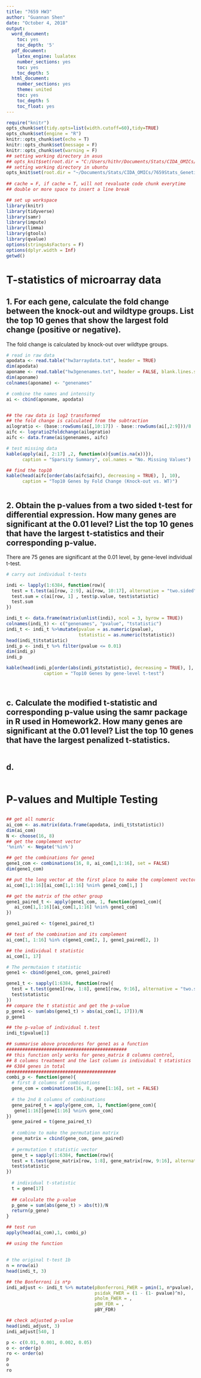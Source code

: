 ```yaml
---
title: "7659 HW3"
author: "Guannan Shen"
date: "October 4, 2018"
output: 
  word_document:
    toc: yes
    toc_depth: '5'
  pdf_document:
    latex_engine: lualatex
    number_sections: yes
    toc: yes
    toc_depth: 5
  html_document:
    number_sections: yes
    theme: united
    toc: yes
    toc_depth: 5
    toc_float: yes
---
```



```r
require("knitr")
opts_chunk$set(tidy.opts=list(width.cutoff=60),tidy=TRUE)
opts_chunk$set(engine = "R")
knitr::opts_chunk$set(echo = T)
knitr::opts_chunk$set(message = F)
knitr::opts_chunk$set(warning = F)
## setting working directory in asus 
## opts_knit$set(root.dir = "C:/Users/hithr/Documents/Stats/CIDA_OMICs/7659Stats_Genetics/HW3/")
## setting working directory in ubuntu
opts_knit$set(root.dir = "~/Documents/Stats/CIDA_OMICs/7659Stats_Genetics/HW3/")
                                                 
## cache = F, if cache = T, will not revaluate code chunk everytime
## double or more space to insert a line break
```


```r
## set up workspace
library(knitr)
library(tidyverse)
library(samr)
library(impute)
library(limma)
library(gtools)
library(qvalue)
options(stringsAsFactors = F)
options(dplyr.width = Inf)
getwd()
```

# T-statistics of microarray data
## 1. For each gene, calculate the fold change between the knock-out and wildtype groups. List the top 10 genes that show the largest fold change (positive or negative). 
The fold change is calculated by knock-out over wildtype groups. 

```r
# read in raw data 
apodata <- read.table("hw3arraydata.txt", header = TRUE)
dim(apodata)
aponame <- read.table("hw3genenames.txt", header = FALSE, blank.lines.skip = FALSE)
dim(aponame)
colnames(aponame) <- "genenames"

# combine the names and intensity
ai <- cbind(aponame, apodata)


## the raw data is log2 transformed 
## the fold change is calculated from the subtraction
ailogratio <- (base::rowSums(ai[,10:17]) - base::rowSums(ai[,2:9]))/8
aifc <- logratio2foldchange(ailogratio)
aifc <- data.frame(ai$genenames, aifc)

# test missing data
kable(apply(ai[, 2:17] ,2, function(x){sum(is.na(x))}), 
      caption = "Sparsity Summary", col.names = "No. Missing Values")

## find the top10
kable(head(aifc[order(abs(aifc$aifc), decreasing = TRUE), ], 10), 
      caption = "Top10 Genes by Fold Change (Knock-out vs. WT)")



```

## 2. Obtain the p-values from a two sided t-test for differential expression. How many genes are significant at the 0.01 level? List the top 10 genes that have the largest t-statistics and their corresponding p-value. 
There are 75 genes are significant at the 0.01 level, by gene-level individual t-test.  

```r
# carry out individual t-tests

indi <- lapply(1:6384, function(row){
  test = t.test(ai[row, 2:9], ai[row, 10:17], alternative = "two.sided")
  test.sum = c(ai[row, 1] , test$p.value, test$statistic)
  test.sum
})

indi_t <- data.frame(matrix(unlist(indi), ncol = 3, byrow = TRUE))
colnames(indi_t) <- c("genenames", "pvalue", "tstatistic")
indi_t <- indi_t %>%mutate(pvalue = as.numeric(pvalue), 
                           tstatistic = as.numeric(tstatistic))  
head(indi_t$tstatistic)
indi_p <- indi_t %>% filter(pvalue <= 0.01)
dim(indi_p)
indi_p

kable(head(indi_p[order(abs(indi_p$tstatistic), decreasing = TRUE), ], 10), 
              caption = "Top10 Genes by gene-level t-test")

                            

```


## c. Calculate the **modified** t-statistic and corresponding p-value using the samr package in R used in Homework2. How many genes are significant at the 0.01 level? List the top 10 genes that have the largest **penalized** t-statistics.

```r


```


## d. 

```r



```

# P-values and Multiple Testing 
##

```r
## get all numeric 
ai_com <- as.matrix(data.frame(apodata, indi_t$tstatistic))
dim(ai_com)
N <- choose(16, 8)
## get the complement vector
'%nin%' <- Negate('%in%')

## get the combinations for gene1
gene1_com <- combinations(16, 8, ai_com[1,1:16], set = FALSE)
dim(gene1_com)

## put the long vector at the first place to make the complement vector
ai_com[1,1:16][ai_com[1,1:16] %nin% gene1_com[1,] ]

## get the matrix of the other group
gene1_paired_t <- apply(gene1_com, 1, function(gene1_com){
   ai_com[1,1:16][ai_com[1,1:16] %nin% gene1_com]
})

gene1_paired <- t(gene1_paired_t)

## test of the combination and its complement
ai_com[1, 1:16] %in% c(gene1_com[2, ], gene1_paired[2, ])

## the individual t statistic
ai_com[1, 17]

# The permutaion t statistic
gene1 <- cbind(gene1_com, gene1_paired)

gene1_t <- sapply(1:6384, function(row){
  test = t.test(gene1[row, 1:8], gene1[row, 9:16], alternative = "two.sided")
  test$statistic
})
## compare the t statistic and get the p-value
p_gene1 <- sum(abs(gene1_t) > abs(ai_com[1, 17]))/N
p_gene1

## the p-value of individual t.test
indi_t$pvalue[1]

## summarise above procedures for gene1 as a function
#############################################
## this function only works for genes_matrix 8 columns control, 
## 8 columns treatment and the last column is individual t statistics
## 6384 genes in total 
#########################################
combi_p <- function(gene){
  # first 8 columns of combinations
  gene_com = combinations(16, 8, gene[1:16], set = FALSE)
  
  # the 2nd 8 columns of combinations
  gene_paired_t = apply(gene_com, 1, function(gene_com){
   gene[1:16][gene[1:16] %nin% gene_com]
})
  gene_paired = t(gene_paired_t)
  
  # combine to make the permutation matrix
  gene_matrix = cbind(gene_com, gene_paired)
  
  # permutation t statistic vector
  gene_t = sapply(1:6384, function(row){
  test = t.test(gene_matrix[row, 1:8], gene_matrix[row, 9:16], alternative = "two.sided")
  test$statistic
})
  
  # individual t-statistic 
  t = gene[17] 
  
  ## calculate the p-value
  p_gene = sum(abs(gene_t) > abs(t))/N
  return(p_gene)
}

## test run 
apply(head(ai_com),1, combi_p)

```

```r
## using the function 

```

##
```r
# the original t-test 1b
n = nrow(ai)
head(indi_t, 3)

## the Bonferroni is n*p
indi_adjust <- indi_t %>% mutate(pBonferroni_FWER = pmin(1, n*pvalue),
                                 psidak_FWER = (1 - (1- pvalue)^n),
                                 pholm_FWER = ,
                                 pBH_FDR = ,
                                 pBY_FDR)

## check adjusted p-value 
head(indi_adjust, 3)
indi_adjust[540, ]

p <- c(0.01, 0.001, 0.002, 0.05)
o <- order(p)
ro <- order(o)
p
o
ro


```






